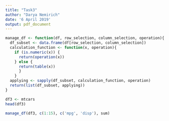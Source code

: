 ```yaml
---
title: "Task3"
author: "Darya Nemirich"
date: '6 April 2019'
output: pdf_document
---
```



```r
manage_df <- function(df, row_selection, column_selection, operation){
  df_subset <- data.frame(df[row_selection, column_selection])
  calculation_function <- function(x, operation){
    if (is.numeric(x)) {
      return(operation(x))
    } else {
      return(table(x))
      }
    }
  applying <- sapply(df_subset, calculation_function, operation)
  return(list(df_subset, applying))
}
```

```r
df3 <- mtcars
head(df3)
```

```r
manage_df(df3, c(1:15), c('mpg', 'disp'), sum)
```

